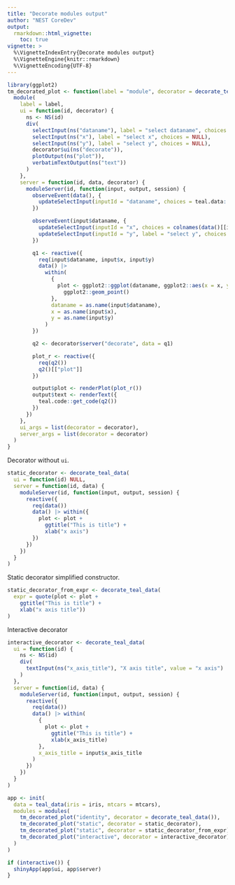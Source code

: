```yaml
---
title: "Decorate modules output"
author: "NEST CoreDev"
output:
  rmarkdown::html_vignette:
    toc: true
vignette: >
  %\VignetteIndexEntry{Decorate modules output}
  %\VignetteEngine{knitr::rmarkdown}
  %\VignetteEncoding{UTF-8}
---
```


```r
library(ggplot2)
tm_decorated_plot <- function(label = "module", decorator = decorate_teal_data()) {
  module(
    label = label,
    ui = function(id, decorator) {
      ns <- NS(id)
      div(
        selectInput(ns("dataname"), label = "select dataname", choices = NULL),
        selectInput(ns("x"), label = "select x", choices = NULL),
        selectInput(ns("y"), label = "select y", choices = NULL),
        decorator$ui(ns("decorate")),
        plotOutput(ns("plot")),
        verbatimTextOutput(ns("text"))
      )
    },
    server = function(id, data, decorator) {
      moduleServer(id, function(input, output, session) {
        observeEvent(data(), {
          updateSelectInput(inputId = "dataname", choices = teal.data::datanames(data()))
        })

        observeEvent(input$dataname, {
          updateSelectInput(inputId = "x", choices = colnames(data()[[input$dataname]]))
          updateSelectInput(inputId = "y", label = "select y", choices = colnames(data()[[input$dataname]]))
        })

        q1 <- reactive({
          req(input$dataname, input$x, input$y)
          data() |>
            within(
              {
                plot <- ggplot2::ggplot(dataname, ggplot2::aes(x = x, y = y)) +
                  ggplot2::geom_point()
              },
              dataname = as.name(input$dataname),
              x = as.name(input$x),
              y = as.name(input$y)
            )
        })

        q2 <- decorator$server("decorate", data = q1)

        plot_r <- reactive({
          req(q2())
          q2()[["plot"]]
        })

        output$plot <- renderPlot(plot_r())
        output$text <- renderText({
          teal.code::get_code(q2())
        })
      })
    },
    ui_args = list(decorator = decorator),
    server_args = list(decorator = decorator)
  )
}
```


Decorator without `ui`.
```r
static_decorator <- decorate_teal_data(
  ui = function(id) NULL,
  server = function(id, data) {
    moduleServer(id, function(input, output, session) {
      reactive({
        req(data())
        data() |> within({
          plot <- plot +
            ggtitle("This is title") +
            xlab("x axis")
        })
      })
    })
  }
)
```

Static decorator simplified constructor.
```r
static_decorator_from_expr <- decorate_teal_data(
  expr = quote(plot <- plot +
    ggtitle("This is title") +
    xlab("x axis title"))
)
```


Interactive decorator
```r
interactive_decorator <- decorate_teal_data(
  ui = function(id) {
    ns <- NS(id)
    div(
      textInput(ns("x_axis_title"), "X axis title", value = "x axis")
    )
  },
  server = function(id, data) {
    moduleServer(id, function(input, output, session) {
      reactive({
        req(data())
        data() |> within(
          {
            plot <- plot +
              ggtitle("This is title") +
              xlab(x_axis_title)
          },
          x_axis_title = input$x_axis_title
        )
      })
    })
  }
)
```

```r
app <- init(
  data = teal_data(iris = iris, mtcars = mtcars),
  modules = modules(
    tm_decorated_plot("identity", decorator = decorate_teal_data()),
    tm_decorated_plot("static", decorator = static_decorator),
    tm_decorated_plot("static", decorator = static_decorator_from_expr),
    tm_decorated_plot("interactive", decorator = interactive_decorator)
  )
)

if (interactive()) {
  shinyApp(app$ui, app$server)
}
```